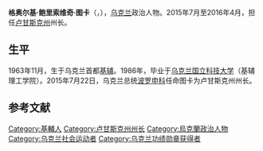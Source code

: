 {{blpunsourced|time=2018-07-16T06:11:01+00:00}}
{{Infobox officeholder
| name                = 格奥尔基·图卡<br />Георгій Тука
| residence           = {{UKR}}
| other_names         = 
| image               = Георгій Тука 02.jpg
| imagesize           = 200px
| caption             = 
| office              = 临时被占领土和境内流离失所者事务副部长
| term_start          = 2016年4月29日
| term_end            = 2019年8月29日
| minister            = {{link-en|瓦季姆·切尔尼什|Vadym Chernysh}}<ref>[http://www.unian.info/politics/1319232-new-cabinet-formed-in-ukraine.html New Cabinet formed in Ukraine], [[UNIAN|UNIAN]] (14 April 2016)<br />[http://www.unian.info/economics/1322801-weeks-balance-pm-groysman-radas-sabotage-and-disappointing-imf-forecast.html Week’s balance: PM Groysman, Rada’s sabotage, and disappointing IMF forecast], [[UNIAN|UNIAN]] (18 April 2016)</ref>
| primeminister       = [[弗拉基米爾·格羅伊斯曼|弗拉基米爾·格羅伊斯曼]]
| office1             = [[卢甘斯克州|卢甘斯克州]]州长
| president1          = [[彼得·波罗申科|彼得·波罗申科]]
| term_start1         = 2015年7月22日
| term_end1           = 2016年4月29日
| predecessor1        = {{link-en|尤里·克利缅科|Yuriy Klimenko}} （代理）
| successor1          = {{link-en|尤里·加尔布兹|Yuriy Harbuz}}<ref>[http://en.interfax.com.ua/news/general/341008.html Poroshenko appoints MP Harbuz as governor of Luhansk region instead of Tuka], [[Interfax-Ukraine|Interfax-Ukraine]] (29 April 2016)</ref>
| birth_name          = 
| birth_date          = {{birth date and age|df=yes|1963|11|24}}
| birth_place         = {{USSR}}[[乌克兰苏维埃社会主义共和国|乌克兰]][[基辅|基辅]]
| death_date          = 
| death_place         = 
| death_cause         = 
| occupation          = 
| party               = 
| otherparty          = 
| boards              = 
| religion            = 
| spouse              = 
| partner             = 
| children            = 
| relations           = 
| website             = 
| footnotes           = 
| employer            = 
| height              = 
| weight              = 
| signature           = 

}}
'''格奥尔基·鲍里索维奇·图卡'''（{{lang-uk|Георгій Борисович Тука}}，{{bd|1963年|11月24日||}}），[[乌克兰|乌克兰]]政治人物。2015年7月至2016年4月，担任[[卢甘斯克州|卢甘斯克州]]州长。

==生平==
1963年11月，生于乌克兰首都[[基辅|基辅]]。1986年，毕业于[[乌克兰国立科技大学|乌克兰国立科技大学]]（基辅理工学院）。2015年7月22日，乌克兰总统[[波罗申科|波罗申科]]任命图卡为卢甘斯克州州长。

== 参考文献 ==
{{Reflist|2}}

[[Category:基輔人|Category:基輔人]]
[[Category:卢甘斯克州州长|Category:卢甘斯克州州长]]
[[Category:烏克蘭政治人物|Category:烏克蘭政治人物]]
[[Category:乌克兰社会运动者|Category:乌克兰社会运动者]]
[[Category:乌克兰功绩勋章获得者|Category:乌克兰功绩勋章获得者]]